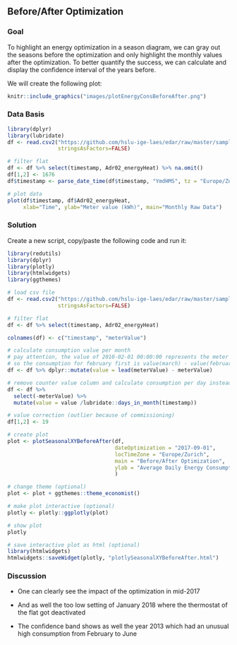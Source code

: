 \newpage
## Before/After Optimization {#dataVisSeasonalBefAft}
### Goal
To highlight an energy optimization in a season diagram, we can gray out the seasons before the optimization and only highlight the monthly values after the optimization. To better quantify the success, we can calculate and display the confidence interval of the years before.

We will create the following plot:

```r
knitr::include_graphics("images/plotEnergyConsBeforeAfter.png")
```

### Data Basis

```r
library(dplyr)
library(lubridate)
df <- read.csv2("https://github.com/hslu-ige-laes/edar/raw/master/sampleData/flatHeatAndHotWater.csv",
                stringsAsFactors=FALSE)

# filter flat
df <- df %>% select(timestamp, Adr02_energyHeat) %>% na.omit()
df[1,2] <- 1676
df$timestamp <- parse_date_time(df$timestamp, "YmdHMS", tz = "Europe/Zurich")

# plot data
plot(df$timestamp, df$Adr02_energyHeat,
     xlab="Time", ylab="Meter value (kWh)", main="Monthly Raw Data")
```

\newpage
### Solution
Create a new script, copy/paste the following code and run it:

```r
library(redutils)
library(dplyr)
library(plotly)
library(htmlwidgets)
library(ggthemes)

# load csv file
df <- read.csv2("https://github.com/hslu-ige-laes/edar/raw/master/sampleData/flatHeatAndHotWater.csv",
                stringsAsFactors=FALSE)

# filter flat
df <- df %>% select(timestamp, Adr02_energyHeat)

colnames(df) <- c("timestamp", "meterValue")

# calculate consumption value per month
# pay attention, the value of 2010-02-01 00:00:00 represents the meter reading on february first,
# so the consumption for february first is value(march) - value(february)!
df <- df %>% dplyr::mutate(value = lead(meterValue) - meterValue)

# remove counter value column and calculate consumption per day instead of month
df <- df %>% 
  select(-meterValue) %>% 
  mutate(value = value /lubridate::days_in_month(timestamp))

# value correction (outlier because of commissioning)
df[1,2] <- 19

# create plot
plot <- plotSeasonalXYBeforeAfter(df,
                                  dateOptimization = "2017-09-01",
                                  locTimeZone = "Europe/Zurich",
                                  main = "Before/After Optimization",
                                  ylab = "Average Daily Energy Consumption per Month \n(kWh/day)\n"
                                  )

# change theme (optional)
plot <- plot + ggthemes::theme_economist()

# make plot interactive (optional)
plotly <- plotly::ggplotly(plot)

# show plot
plotly

```


```r
# save interactive plot as html (optional)
library(htmlwidgets)
htmlwidgets::saveWidget(plotly, "plotlySeasonalXYBeforeAfter.html")
```

### Discussion

* One can clearly see the impact of the optimization in mid-2017

* And as well the too low setting of January 2018 where the thermostat of the flat got deactivated

* The confidence band shows as well the year 2013 which had an unusual high consumption from February to June



